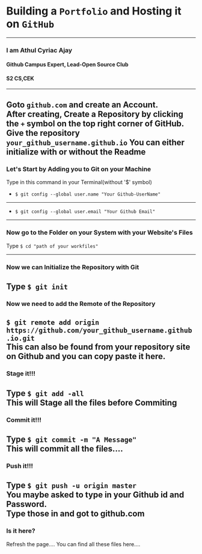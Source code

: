 
# Building a `Portfolio` and Hosting it on `GitHub`

---

### I am Athul Cyriac Ajay
#### Github Campus Expert, Lead-Open Source Club
#### S2 CS,CEK

---
Goto `github.com` and create an Account.   
After creating, Create a Repository by clicking the `+` symbol on the top right corner of GitHub.     
Give the repository `your_github_username.github.io`
You can either initialize with or without the Readme
---
### Let's Start by Adding you to Git on your Machine
Type in this command in your Terminal(without '$' symbol)    

- `$ git config --global user.name "Your Github-UserName"`   
-----------
- `$ git config --global user.email "Your Github Email"`

---

### Now go to the Folder on your System with your Website's Files
Type `$ cd "path of your workfiles"`

---
### Now we can Initialize the Repository with Git
Type  `$ git init`
---
### Now we need to add the Remote of the Repository
 `$ git remote add origin https://github.com/your_github_username.github.io.git`   
 This can also be found from your repository site on Github and you can copy paste it here.
---
### Stage it!!!
Type `$ git add -all`   
This will Stage all the files before Commiting
---
### Commit it!!!
Type `$ git commit -m "A Message"`  
This will commit all the files....
---
### Push it!!!
Type `$ git push -u origin master`    
You maybe asked to type in your Github id and Password.  
Type those in and got to github.com
---
### Is it here?
Refresh the page.... You can find all these files here....
